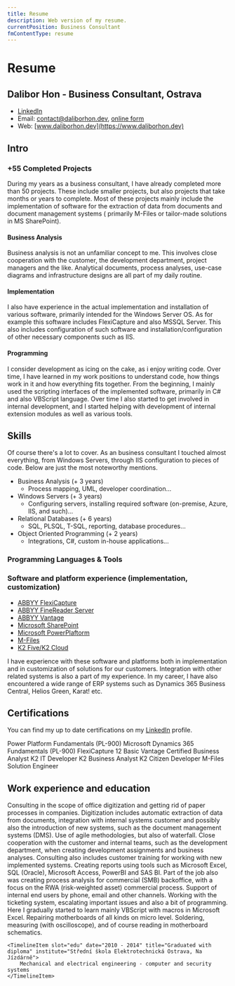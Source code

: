```yaml
---
title: Resume
description: Web version of my resume.
currentPosition: Business Consultant
fmContentType: resume
---
```



# Resume

<Hero>

## Dalibor Hon - Business Consultant, Ostrava

- [LinkedIn](https://www.linkedin.com/in/dalibor-hon/)
- Email: [contact@daliborhon.dev](mailto:contact@daliborhon.dev), [online form](https://www.daliborhon.dev/cs/about/#contact)
- Web: [www.daliborhon.dev](https://www.daliborhon.dev)

</Hero>

## Intro

### +55 Completed Projects

During my years as a business consultant, I have already completed more than 50 projects. These include smaller projects, but also projects that take months or years to complete.
Most of these projects mainly include the implementation of software for the extraction of data from documents and document management systems ( primarily M-Files or tailor-made solutions in MS SharePoint).

#### Business Analysis

Business analysis is not an unfamiliar concept to me. This involves close cooperation with the customer, the development department, project managers and the like.
Analytical documents, process analyses, use-case diagrams and infrastructure designs are all part of my daily routine.

#### Implementation

I also have experience in the actual implementation and installation of various software, primarily intended for the Windows Server OS.
As for example this software includes FlexiCapture and also MSSQL Server. This also includes configuration of such software and installation/configuration of other necessary components such as IIS.

#### Programming

I consider development as icing on the cake, as i enjoy writing code. Over time, I have learned in my work positions to understand code, how things work in it and how everything fits together.
From the beginning, I mainly used the scripting interfaces of the implemented software, primarily in C# and also VBScript language.
Over time I also started to get involved in internal development, and I started helping with development of internal extension modules as well as various tools.

## Skills

Of course there's a lot to cover. As an business consultant I touched almost everything, from Windows Servers, through IIS configuration to pieces of code.
Below are just the most noteworthy mentions.

- Business Analysis (+ 3 years)
    - Process mapping, UML, developer coordination...
- Windows Servers (+ 3 years)
    - Configuring servers, installing required software (on-premise, Azure, IIS, and such)...
- Relational Databases (+ 6 years)
    - SQL, PLSQL, T-SQL, reporting, database procedures...
- Object Oriented Programming (+ 2 years)
    - Integrations, C#, custom in-house applications...

### Programming Languages & Tools

<DevGrid>
	<DevGridItem label="HTML5" iconName="html5" />
	<DevGridItem label="CSS3" iconName="css3" />
	<DevGridItem label="JavaScript" iconName="javascript" />
	<DevGridItem label="TypeScript" iconName="typescript" />
	<DevGridItem label="React" iconName="react" />
	<DevGridItem label="Node JS" iconName="nodejs-wordmark" />
	<DevGridItem label="C#" iconName="csharp" />
	<DevGridItem label=".NET Framework" iconName="dot-net" />
	<DevGridItem label=".NET Core" iconName="dotnetcore" />
	<DevGridItem label="MSSQL" iconName="microsoftsqlserver" />
	<DevGridItem label="GIT" iconName="git" />
	<DevGridItem label="Azure" iconName="azure" />
	<DevGridItem label="Azure DevOps" iconName="azuredevops" />
</DevGrid>

### Software and platform experience (implementation, customization)

- [ABBYY FlexiCapture](https://www.abbyy.com/flexicapture/)
- [ABBYY FineReader Server](https://www.abbyy.com/finereader-server/)
- [ABBYY Vantage](https://www.abbyy.com/vantage/)
- [Microsoft SharePoint](https://www.microsoft.com/cs-cz/microsoft-365/sharepoint/collaboration)
- [Microsoft PowerPlaftorm](https://powerplatform.microsoft.com/en-us/)
- [M-Files](https://www.m-files.com/)
- [K2 Five/K2 Cloud](https://www.nintex.com/process-automation/k2-software/)

I have experience with these software and platforms both in implementation and in customization of solutions for our customers.
Integration with other related systems is also a part of my experience. In my career, I have also encountered a wide range of ERP systems such as Dynamics 365 Business Central, Helios Green, Karat! etc.

## Certifications

You can find my up to date certifications on my [LinkedIn](https://www.linkedin.com/in/dalibor-hon/details/certifications/) profile.

<CertGrid>
	<CertCard img="../../assets/content/company-logos/msft-logo.png" alt="Microsoft logo">
		Power Platform Fundamentals (PL-900)
	</CertCard>
	<CertCard img="../../assets/content/company-logos/msft-logo.png" alt="Microsoft logo">
		Microsoft Dynamics 365 Fundamentals (PL-900)
	</CertCard>
	<CertCard img="../../assets/content/company-logos/abbyy.png" alt="ABBYY logo">
		FlexiCapture 12 Basic
	</CertCard>
	<CertCard img="../../assets/content/company-logos/abbyy.png" alt="ABBYY logo">
		Vantage Certified Business Analyst
	</CertCard>
	<CertCard img="../../assets/content/company-logos/nintex-logo-black.png" imgInverted="../../assets/content/company-logos/nintex-logo-white.png" alt="Nintex logo">
		K2 IT Developer
	</CertCard>
	<CertCard img="../../assets/content/company-logos/nintex-logo-black.png" imgInverted="../../assets/content/company-logos/nintex-logo-white.png" alt="Nintex logo">
		K2 Business Analyst
	</CertCard>
	<CertCard img="../../assets/content/company-logos/nintex-logo-black.png" imgInverted="../../assets/content/company-logos/nintex-logo-white.png" alt="Nintex logo">
		K2 Citizen Developer
	</CertCard>
	<CertCard img="../../assets/content/company-logos/m-files.png" alt="M-Files Corporation logo">
		M-Files Solution Engineer
	</CertCard>
</CertGrid>

## Work experience and education

<Timeline>
    <TimelineItem slot="exp" date="April 2020 – Present" title="ECM Business Consultant" institute="Konica Minolta IT Solutions Czech s.r.o">
        Consulting in the scope of office digitization and getting rid of paper processes in companies.
        Digitization includes automatic extraction of data from documents, integration with internal systems customer and possibly also the
        introduction of new systems, such as the document management systems (DMS). Use of agile methodologies, but also of waterfall.
        Close cooperation with the customer and internal teams, such as the development department, when creating development assignments and business analyses.
        Consulting also includes customer training for working with new implemented systems.
    </TimelineItem>
    <TimelineItem slot="exp" date="September 2018 – March 2020" title="Analyst, Shared Services" institute="MONETA Money Bank a.s.">
        Creating reports using tools such as Microsoft Excel, SQL (Oracle), Microsoft Access, PowerBI and SAS BI.
        Part of the job also was creating process analysis for commercial (SMB) backoffice, with a focus on the RWA (risk-weighted asset) commercial process.
    </TimelineItem>
    <TimelineItem slot="exp" date="July 2017 – August 2018" title="Administrator End User Services, IT" institute="MONETA Money Bank a.s.">
         Support of internal end users by phone, email and other channels. Working with the ticketing system, escalating important issues and also a bit of programming.
         Here I gradually started to learn mainly VBScript with macros in Microsoft Excel.
    </TimelineItem>
    <TimelineItem slot="exp" date="October 2014 – April 2017" title="Motherboard Technician" institute="ASUS Czech Service s.r.o.">
        Repairing motherboards of all kinds on micro level. Soldering, measuring (with oscilloscope), and of course reading in motherboard schematics.
    </TimelineItem>

    <TimelineItem slot="edu" date="2010 - 2014" title="Graduated with diploma" institute="Střední škola Elektrotechnická Ostrava, Na Jízdárně">
        Mechanical and electrical engineering - computer and security systems
    </TimelineItem>

</Timeline>
